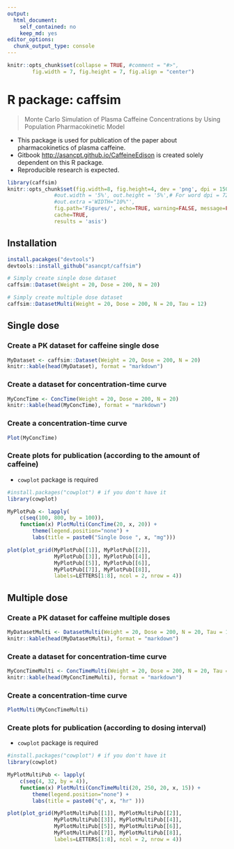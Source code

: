 ```yaml
---
output: 
  html_document: 
    self_contained: no
    keep_md: yes
editor_options: 
  chunk_output_type: console
---
```


```r
knitr::opts_chunk$set(collapse = TRUE, #comment = "#>", 
        fig.width = 7, fig.height = 7, fig.align = "center")
```

# R package: caffsim

> Monte Carlo Simulation of Plasma Caffeine Concentrations by Using Population Pharmacokinetic Model

- This package is used for publication of the paper about pharmacokinetics of plasma caffeine.
- Gitbook <http://asancpt.github.io/CaffeineEdison> is created solely dependent on this R package.
- Reproducible research is expected.

```r
library(caffsim)
knitr::opts_chunk$set(fig.width=8, fig.height=4, dev = 'png', dpi = 150, 
               #out.width = '5%', out.height = '5%',# For word dpi = 72
               #out.extra ='WIDTH="10%"', 
               fig.path='Figures/', echo=TRUE, warning=FALSE, message=FALSE, 
               cache=TRUE, 
               results = 'asis')
```

## Installation

```r
install.pacakges("devtools")
devtools::install_github("asancpt/caffsim")

# Simply create single dose dataset
caffsim::Dataset(Weight = 20, Dose = 200, N = 20) 

# Simply create multiple dose dataset
caffsim::DatasetMulti(Weight = 20, Dose = 200, N = 20, Tau = 12) 
```

## Single dose

### Create a PK dataset for caffeine single dose

```r
MyDataset <- caffsim::Dataset(Weight = 20, Dose = 200, N = 20)
knitr::kable(head(MyDataset), format = "markdown")
```

### Create a dataset for concentration-time curve

```r
MyConcTime <- ConcTime(Weight = 20, Dose = 200, N = 20)
knitr::kable(head(MyConcTime), format = "markdown")
```

### Create a concentration-time curve

```r
Plot(MyConcTime)
```

### Create plots for publication (according to the amount of caffeine)

- `cowplot` package is required

```r
#install.packages("cowplot") # if you don't have it
library(cowplot)

MyPlotPub <- lapply(
    c(seq(100, 800, by = 100)), 
    function(x) PlotMulti(ConcTime(20, x, 20)) + 
        theme(legend.position="none") + 
        labs(title = paste0("Single Dose ", x, "mg")))

plot(plot_grid(MyPlotPub[[1]], MyPlotPub[[2]],
               MyPlotPub[[3]], MyPlotPub[[4]],
               MyPlotPub[[5]], MyPlotPub[[6]],
               MyPlotPub[[7]], MyPlotPub[[8]],
               labels=LETTERS[1:8], ncol = 2, nrow = 4))
```

## Multiple dose

### Create a PK dataset for caffeine multiple doses

```r
MyDatasetMulti <- DatasetMulti(Weight = 20, Dose = 200, N = 20, Tau = 12)
knitr::kable(head(MyDatasetMulti), format = "markdown")
```

### Create a dataset for concentration-time curve

```r
MyConcTimeMulti <- ConcTimeMulti(Weight = 20, Dose = 200, N = 20, Tau = 12, Repeat = 10)
knitr::kable(head(MyConcTimeMulti), format = "markdown")
```

### Create a concentration-time curve

```r
PlotMulti(MyConcTimeMulti)
```

### Create plots for publication (according to dosing interval)

- `cowplot` package is required

```r
#install.packages("cowplot") # if you don't have it
library(cowplot)

MyPlotMultiPub <- lapply(
    c(seq(4, 32, by = 4)), 
    function(x) PlotMulti(ConcTimeMulti(20, 250, 20, x, 15)) + 
        theme(legend.position="none") + 
        labs(title = paste0("q", x, "hr" )))

plot(plot_grid(MyPlotMultiPub[[1]], MyPlotMultiPub[[2]],
               MyPlotMultiPub[[3]], MyPlotMultiPub[[4]],
               MyPlotMultiPub[[5]], MyPlotMultiPub[[6]],
               MyPlotMultiPub[[7]], MyPlotMultiPub[[8]],
               labels=LETTERS[1:8], ncol = 2, nrow = 4))
```
